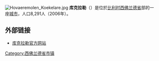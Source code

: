 {{Expand |time=2008-09-22T12:44:10+00:00 }}<!-- 本调用由 {{subst:Expand/auto}} 自动产生。 --> 
{{Unreferenced|time=2018-08-17T13:38:57+00:00}}
[[File:Hovaeremolen_Koekelare.jpg|thumb]]
'''库克拉勒'''（{{lang-nl|Koekelare}}）是位於[[比利时|比利时]][[西佛兰德省|西佛兰德省]]部的一座[[城市|城市]]，人口8,291人（2006年）。

== 外部链接 ==
*[http://www.koekelare.be/ 库克拉勒官方网站] {{Wayback|url=http://www.koekelare.be/ |date=20080915222249 }}

{{西佛兰德省市区}}

{{DEFAULTSORT:Koekelare}}
{{Belgium-geo-stub}}

[[Category:西佛兰德省市镇|Category:西佛兰德省市镇]]